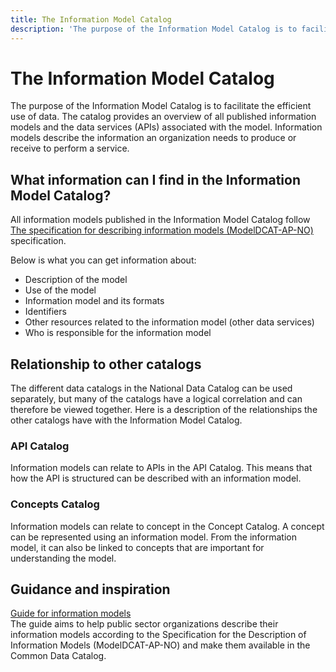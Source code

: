 ```yaml
---
title: The Information Model Catalog
description: 'The purpose of the Information Model Catalog is to facilitate the efficient use of data.'
---
```


# The Information Model Catalog

<Ingress>
    The purpose of the Information Model Catalog is to facilitate the efficient use of data. The catalog provides an
    overview of all published information models and the data services (APIs) associated with the model. Information
    models describe the information an organization needs to produce or receive to perform a service.
</Ingress>

<CatalogPromo
    text='Would you like to search the Information Model Catalog?'
    button='Find information models →'
    link='/information-models'
/>

## What information can I find in the Information Model Catalog?

All information models published in the Information Model Catalog follow [The specification for describing information models (ModelDCAT-AP-NO)](https://data.norge.no/specification/modelldcat-ap-no#:~:text=Denne%20spesifikasjonen%2C%20ModellDCAT%2DAP%2D,tilknyttet%20datasett%20og%2Feller%20datatjenester.) specification.

Below is what you can get information about:

-   Description of the model
-   Use of the model
-   Information model and its formats
-   Identifiers
-   Other resources related to the information model (other data services)
-   Who is responsible for the information model

## Relationship to other catalogs

The different data catalogs in the National Data Catalog can be used separately, but many of the catalogs have a logical correlation and can therefore be viewed together. Here is a description of the relationships the other catalogs have with the Information Model Catalog.

### API Catalog

Information models can relate to APIs in the API Catalog. This means that how the API is structured can be described with an information model.

### Concepts Catalog

Information models can relate to concept in the Concept Catalog. A concept can be represented using an information model. From the information model, it can also be linked to concepts that are important for understanding the model.

## Guidance and inspiration

[Guide for information models](https://data.norge.no/guide/veileder-modelldcat-ap-no/)  
The guide aims to help public sector organizations describe their information models according to the Specification for the Description of Information Models (ModelDCAT-AP-NO) and make them available in the Common Data Catalog.

